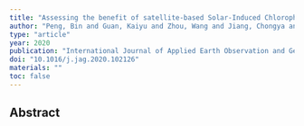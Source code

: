```yaml
---
title: "Assessing the benefit of satellite-based Solar-Induced Chlorophyll Fluorescence in crop yield prediction"
author: "Peng, Bin and Guan, Kaiyu and Zhou, Wang and Jiang, Chongya and Frankenberg, Christian and Sun, Ying and He, Liyin and Kohler, Philipp"
type: "article"
year: 2020
publication: "International Journal of Applied Earth Observation and Geoinformation"
doi: "10.1016/j.jag.2020.102126"
materials: ""
toc: false
---
```


## Abstract

